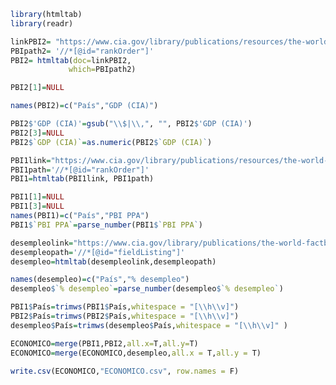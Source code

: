

```r
library(htmltab)
library(readr)
```


```r
linkPBI2= "https://www.cia.gov/library/publications/resources/the-world-factbook/fields/211rank.html"
PBIpath2= '//*[@id="rankOrder"]'
PBI2= htmltab(doc=linkPBI2,
             which=PBIpath2)
```

```r
PBI2[1]=NULL
```

```r
names(PBI2)=c("País","GDP (CIA)")
```


```r
PBI2$'GDP (CIA)'=gsub("\\$|\\,", "", PBI2$'GDP (CIA)')
PBI2[3]=NULL
PBI2$`GDP (CIA)`=as.numeric(PBI2$`GDP (CIA)`)
```

```r
PBI1link="https://www.cia.gov/library/publications/resources/the-world-factbook/fields/208rank.html"
PBI1path='//*[@id="rankOrder"]'
PBI1=htmltab(PBI1link, PBI1path)
```
```r
PBI1[1]=NULL
PBI1[3]=NULL
names(PBI1)=c("País","PBI PPA")
PBI1$`PBI PPA`=parse_number(PBI1$`PBI PPA`)
```

```r
desempleolink="https://www.cia.gov/library/publications/the-world-factbook/fields/220.html"
desempleopath='//*[@id="fieldListing"]'
desempleo=htmltab(desempleolink,desempleopath)
```
```r
names(desempleo)=c("País","% desempleo")
desempleo$`% desempleo`=parse_number(desempleo$`% desempleo`)
```

```r
PBI1$País=trimws(PBI1$País,whitespace = "[\\h\\v]")
PBI2$País=trimws(PBI2$País,whitespace = "[\\h\\v]")
desempleo$País=trimws(desempleo$País,whitespace = "[\\h\\v]" )
```

```r
ECONOMICO=merge(PBI1,PBI2,all.x=T,all.y=T)
ECONOMICO=merge(ECONOMICO,desempleo,all.x = T,all.y = T)
```

```r
write.csv(ECONOMICO,"ECONOMICO.csv", row.names = F)
```

